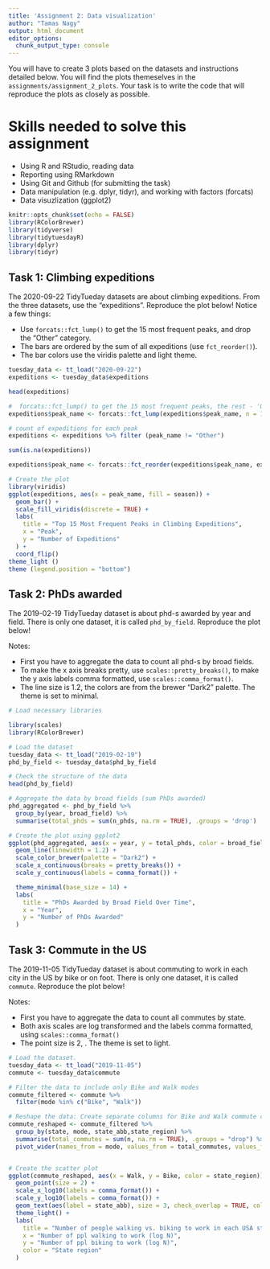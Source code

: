 ```yaml
---
title: 'Assignment 2: Data visualization'
author: "Tamas Nagy"
output: html_document
editor_options: 
  chunk_output_type: console
---
```


You will have to create 3 plots based on the datasets and instructions detailed below. You will find the plots themeselves in the `assignments/assignment_2_plots`. Your task is to write the code that will reproduce the plots as closely as possible.

# Skills needed to solve this assignment

-   Using R and RStudio, reading data
-   Reporting using RMarkdown
-   Using Git and Github (for submitting the task)
-   Data manipulation (e.g. dplyr, tidyr), and working with factors (forcats)
-   Data visuzlization (ggplot2)

```r
knitr::opts_chunk$set(echo = FALSE)
library(RColorBrewer)
library(tidyverse)
library(tidytuesdayR)
library(dplyr)   
library(tidyr)

```

## Task 1: Climbing expeditions

The 2020-09-22 TidyTueday datasets are about climbing expeditions. From the three datasets, use the "expeditions". Reproduce the plot below! Notice a few things:

-   Use `forcats::fct_lump()` to get the 15 most frequent peaks, and drop the "Other" category.
-   The bars are ordered by the sum of all expeditions (use `fct_reorder()`).
-   The bar colors use the viridis palette and light theme.

```r
tuesday_data <- tt_load("2020-09-22")
expeditions <- tuesday_data$expeditions

head(expeditions)

#  forcats::fct_lump() to get the 15 most frequent peaks, the rest - 'Other'
expeditions$peak_name <- forcats::fct_lump(expeditions$peak_name, n = 15)

# count of expeditions for each peak
expeditions <- expeditions %>% filter (peak_name != "Other")

sum(is.na(expeditions))

expeditions$peak_name <- forcats::fct_reorder(expeditions$peak_name, expeditions$year, sum)

# Create the plot 
library(viridis) 
ggplot(expeditions, aes(x = peak_name, fill = season)) + 
  geom_bar() +  
  scale_fill_viridis(discrete = TRUE) +  
  labs(
    title = "Top 15 Most Frequent Peaks in Climbing Expeditions", 
    x = "Peak",
    y = "Number of Expeditions"
  ) + 
  coord_flip()  
theme_light ()
theme (legend.position = "bottom")

```

## Task 2: PhDs awarded

The 2019-02-19 TidyTueday dataset is about phd-s awarded by year and field. There is only one dataset, it is called `phd_by_field`. Reproduce the plot below!

Notes:

-   First you have to aggregate the data to count all phd-s by broad fields.
-   To make the x axis breaks pretty, use `scales::pretty_breaks()`, to make the y axis labels comma formatted, use `scales::comma_format()`.
-   The line size is 1.2, the colors are from the brewer "Dark2" palette. The theme is set to minimal.

```r
# Load necessary libraries

library(scales)   
library(RColorBrewer) 

# Load the dataset
tuesday_data <- tt_load("2019-02-19")
phd_by_field <- tuesday_data$phd_by_field

# Check the structure of the data
head(phd_by_field)

# Aggregate the data by broad fields (sum PhDs awarded)
phd_aggregated <- phd_by_field %>%
  group_by(year, broad_field) %>%
  summarise(total_phds = sum(n_phds, na.rm = TRUE), .groups = 'drop')

# Create the plot using ggplot2
ggplot(phd_aggregated, aes(x = year, y = total_phds, color = broad_field, group = broad_field)) +
  geom_line(linewidth = 1.2) +  
  scale_color_brewer(palette = "Dark2") +  
  scale_x_continuous(breaks = pretty_breaks()) +  
  scale_y_continuous(labels = comma_format()) +  

  theme_minimal(base_size = 14) + 
  labs(
    title = "PhDs Awarded by Broad Field Over Time", 
    x = "Year", 
    y = "Number of PhDs Awarded"
  )  

```

## Task 3: Commute in the US

The 2019-11-05 TidyTueday dataset is about commuting to work in each city in the US by bike or on foot. There is only one dataset, it is called `commute`. Reproduce the plot below!

Notes:

-   First you have to aggregate the data to count all commutes by state.
-   Both axis scales are log transformed and the labels comma formatted, using `scales::comma_format()`
-   The point size is 2, . The theme is set to light.
```r
# Load the dataset.
tuesday_data <- tt_load("2019-11-05")
commute <- tuesday_data$commute

# Filter the data to include only Bike and Walk modes
commute_filtered <- commute %>%
  filter(mode %in% c("Bike", "Walk"))

# Reshape the data: Create separate columns for Bike and Walk commute counts
commute_reshaped <- commute_filtered %>%
  group_by(state, mode, state_abb,state_region) %>%
  summarise(total_commutes = sum(n, na.rm = TRUE), .groups = "drop") %>%
  pivot_wider(names_from = mode, values_from = total_commutes, values_fill = 0) 


# Create the scatter plot
ggplot(commute_reshaped, aes(x = Walk, y = Bike, color = state_region)) +
  geom_point(size = 2) +             
  scale_x_log10(labels = comma_format()) +             
  scale_y_log10(labels = comma_format()) + 
  geom_text(aes(label = state_abb), size = 3, check_overlap = TRUE, color = "black") +
  theme_light() +                        
  labs(
    title = "Number of people walking vs. biking to work in each USA state",   
    x = "Number of ppl walking to work (log N)",             
    y = "Number of ppl biking to work (log N)",
    color = "State region"
  )
```
